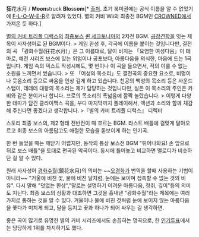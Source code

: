 '''狂'''花水月 / '''Moon'''struck '''Blo'''ss'''om'''[* [https://miiverse.nintendo.net/posts/AYMHAAACAADRUqGDpvDNhg 출처]. 초기 북미권에는 공식 이름을 알 수 없었기에 [http://www.youtube.com/watch?v=XnZ1r-XhnPM F-L-O-W-E-R]로 알려져 있었다. 별의 커비 Wii의 최종전 BGM인 [[CROWNED]]에서 가져온 듯 하다.]


{{{#!html
<object width="480" height="390"><param name="movie" value="http://www.youtube.com/v/N_Q8sy9PmeA?fs=1&amp;hl=ko_KR"></param><param name="allowFullScreen" value="true"></param><param name="allowscriptaccess" value="always"></param><embed src="http://www.youtube.com/v/N_Q8sy9PmeA?fs=1&amp;hl=ko_KR" type="application/x-shockwave-flash" allowscriptaccess="always" allowfullscreen="true" width="480" height="390"></embed></object>
}}}

[[별의 커비 트리플 디럭스]]의 [[최종보스]] [[퀸 세크토니아]]의 2차전 BGM. [[공장견학]]을 잇는 제목이 사자성어로 된 BGM이다.
> 게임 완성 후, 각곡에 이름을 붙이는 것입니다만, 결전의 곡 「광화수월(狂花水月)」은 그 이름대로, 달이 비치는 「요염한 여성다움」이 테마로, 예전 시리즈 보스에 있는 위엄이나 공포보다, 아름다움을 의식한, 마음에 드는 1곡입니다. 게임 속의 텍스트 작성시에도, 몇 번이나 이 곡을 들으면서, 적의 이룰 수 없는 소원을 느끼면서 썼습니다. 
> 또 「여성의 목소리」도 결전곡의 중요한 요소로, 비명이나 웃음소리 등으로 싸움을 인상 깊게 하고 있습니다. 천공의 백성의 목소리 등은 사운드 스탭이, 데데데 대왕의 목소리는 제가 담당하는 것입니다만, 실은 이 목소리의 주인은 카비와 같은 분이거나 합니다. 프로의 목소리의 폭넓음에 깜짝 놀랐습니다.
> 이렇게 다양한 테마가 담긴 클라이맥스 곡을, 부디 마지막까지 플레이해서, 액션과 소리와 함께 체감해 주신다면 좋겠다고 생각합니다.
>『별의 카비 트리플 디럭스』 디렉터

스토리 최종 보스의, 제2 형태 전반전이 때 흐르는 BGM. 라스트 배틀에 걸맞게 달아오르고 최종 보스의 아름답고도 애절한 모습을 돋보이게 하는 인기곡.

한 번 들었을 때는 깨닫기 어렵지만, 동작의 통상 보스전 BGM "튀어나와요! 손 앞으로 뒤로 보스 배틀"을 토대로 편곡된 악곡이다. 동시에 틀어놓고 비교하면 멜로디가 비슷하단 걸 알 수 있다.

원래 사자성어 [[경화수월]](鏡花水月)의 의미는 ~~[[오경화]]가 번역을 할때 사용하는 기법이 아니라~~ "거울에 비친 꽃, 물에 비친 달처럼, 눈에는 보이며 접촉할 수 없는 것의 비유". 다시 말해 "덧없는 환상","말로는 설명하기 어려운 아름다움, 정취, 깊이"등의 의미도 지닌다. 최종 보스의 상황과 대조하면 그것을 흉내낸 "광화수월"라는 제목에는 여러가지로 통하는 것을 알 수 있다. 거울{{{[鏡]}}}이나 물{{{[水]}}}에 비친 것처럼 눈에 보이지 않는 아름다움을 쫓다가 미치게{{{[狂]}}} 되고, 달{{{[月]}}}을 등지고 꽃{{{[花]}}}과 하나가 되어 싸우는 걸 생각하면.

좋은 곡이 많기로 유명한 별의 커비 시리즈에서도 손꼽히는 명곡으로, 한 [http://bbs2.ruliweb.daum.net/gaia/do/ruliweb/family/1844/read?articleId=1512320&objCate1=&bbsId=G003&searchKey=subjectNcontent&itemGroupId=30&itemId=&sortKey=depth&searchValue=%25ED%258F%25AC%25EC%25BC%2593%25EB%25AA%25AC&platformId= 인기투표]에서는 당당하게 1위를 차지하기도 했다.

